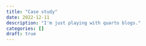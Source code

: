 ```yaml
---
title: "Case study"
date: 2022-12-11
description: "I'm just playing with quarto blogs."
categories: []
draft: true
---
```





